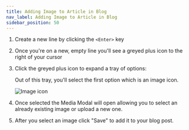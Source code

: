 ```yaml
---
title: Adding Image to Article in Blog
nav_label: Adding Image to Article in Blog
sidebar_position: 50
---
```


1. Create a new line by clicking the ```<Enter>``` key
2. Once you're on a new, empty line you'll see a greyed plus icon to the right of your cursor
3. Click the greyed plus icon to expand a tray of options:

   Out of this tray, you'll select the first option which is an image icon.

   ![Image icon](/assets/studio/image-icon.png)

4. Once selected the Media Modal will open allowing you to select an already existing image or upload a new one.
5. After you select an image click "Save" to add it to your blog post.

